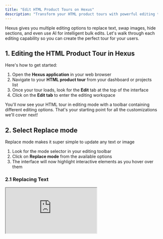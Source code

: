 ```yaml
---
title: "Edit HTML Product Tours on Hexus"
description: "Transform your HTML product tours with powerful editing tools – no coding required"
---
```


Hexus gives you multiple editing options to replace text, swap images, hide sections, and even use AI for intelligent bulk edits. Let's walk through each editing capability so you can create the perfect tour for your users.

## 1. Editing the HTML Product Tour in Hexus

Here's how to get started:

1. Open the **Hexus application** in your web browser
2. Navigate to your **HTML product tour** from your dashboard or projects list
3. Once your tour loads, look for the **Edit** tab at the top of the interface
4. Click on the **Edit tab** to enter the editing workspace

You'll now see your HTML tour in editing mode with a toolbar containing different editing options. That's your starting point for all the customizations we'll cover next!

## 2. Select Replace mode

Replace mode makes it super simple to update any text or image

1. Look for the mode selector in your editing toolbar
2. Click on **Replace mode** from the available options
3. The interface will now highlight interactive elements as you hover over them

### 2.1 Replacing Text

<div style={{ position:"relative",paddingBottom:"calc(51.22%)",height:0,width:"100%" }}>
<iframe src="https://app.usehexus.com/embed/5d9d267e-05c8-425e-8cd2-f037c86588aa?refid=" style={{ position:"absolute",border:"none",width:"100%",height:"100%" }} loading="lazy" allowFullScreen title="Hexus Flow" />

</div>

1. Click directly on any **text element** you want to change – headings, paragraphs, buttons, or any other text
2. The text becomes editable immediately – just start typing your replacement
3. Type in your new content exactly as you want it to appear
4. Click anywhere outside the text element to save your changes automatically

### 2.2 Replacing Images

Replacing images works just like replacing text. Here's how to swap out any image in your tour:

<div style={{ position:"relative",paddingBottom:"calc(53.71%)",height:0,width:"100%" }}>
<iframe src="https://app.usehexus.com/embed/c79be828-77dc-411d-ac09-1faaa104e964?refid=" style={{ position:"absolute",border:"none",width:"100%",height:"100%" }} loading="lazy" allowFullScreen title="Hexus Flow" />

</div>

1. While still in **Replace mode**, click directly on any image you want to replace
2. The image will highlight with a selection border
3. A media selection panel will appear with multiple options
   - **Upload an image** – Click Upload or drag and drop your file directly
   - **Stock images** – Browse the built-in library of professional images
   - **Custom assets** – Select from your previously uploaded media library
4. Once you've selected your new image, click the **Save** button to apply it

<Tip>
  Use images with similar dimensions to maintain layout, keep file sizes under 5MB, and stick to JPG, PNG, or WEBM formats.
</Tip>

### 2.3 Managing Your Replacements

Want to keep track of all your text changes ?

- Navigate to the **Replacements tab** in the toolbar on the right side
- View a complete list of all your text replacements
- See both the original text and your replacement side by side
- Make additional edits or remove replacements if needed

<Tip>
  You can edit multiple text elements in succession without leaving Replace mode. Just click on the next element and keep going!
</Tip>

## 3. Hiding sections in HTML

Hide mode lets you remove distracting or irrelevant sections from your tour without deleting them permanently.

<div style={{ position:"relative",paddingBottom:"calc(53.71%)",height:0,width:"100%" }}>
<iframe src="https://app.usehexus.com/embed/0083ab06-e0c3-4a79-99a0-f34e732b5a12?refid=" style={{ position:"absolute",border:"none",width:"100%",height:"100%" }} loading="lazy" allowFullScreen title="Hexus Flow" />

</div>

1. Click on **Hide mode** in your toolbar to activate this feature
2. Your tour will now show all visible sections
3. Click on any **section or element** you want to hide
4. Selected sections will show a **blue highlighted border** initially
5. Once hidden, the border changes to **red** to indicate hidden status
6. Preview your changes in **Preview** tab to view the exact changes

## 4. Advanced editing with Hexus AI

AI Mode lets you make complex edits using simple instructions.

<div style={{ position:"relative",paddingBottom:"calc(53.71%)",height:0,width:"100%" }}>
<iframe src="https://app.usehexus.com/embed/0083ab06-e0c3-4a79-99a0-f34e732b5a12?refid=" style={{ position:"absolute",border:"none",width:"100%",height:"100%" }} loading="lazy" allowFullScreen title="Hexus Flow" />

</div>

1. Click **AI Mode** to activate AI-powered editing capabilities
2. Click to **select the entire section** you want to modify
3. An instruction input field will appear for your selected content
4. **Type clear instructions** describing the changes you want and click on **Apply** button

The AI will work in the background and return with your modifications in seconds. It's perfect for bulk changes like data anonymization, formatting updates, or complex transformations!

<Tip>
  - Prefer selecting the precise UI sections you want to update
  - Use action verbs like "change," "replace," "anonymize," or "format"
  - Be specific about what elements should be modified
  - Include formatting requirements if needed
  - Example: "anonymize all customer names and email addresses"
</Tip>

## Publishing your Tour

You're almost done! Now it's time to review, publish and share your Hexus Flow.

1. Click on the **Preview** tab to see exactly how your tour will look to users
2. Navigate through your entire tour to check all edits are displaying correctly
3. Test any interactive elements to ensure functionality remains intact
4. **Publish** when ready!

Remember, you can always come back and make more edits whenever you need to update your content. Whether it's a quick text change, image swap, or complex AI-powered transformation, Hexus makes it simple to keep your tours fresh and relevant. Happy editinge